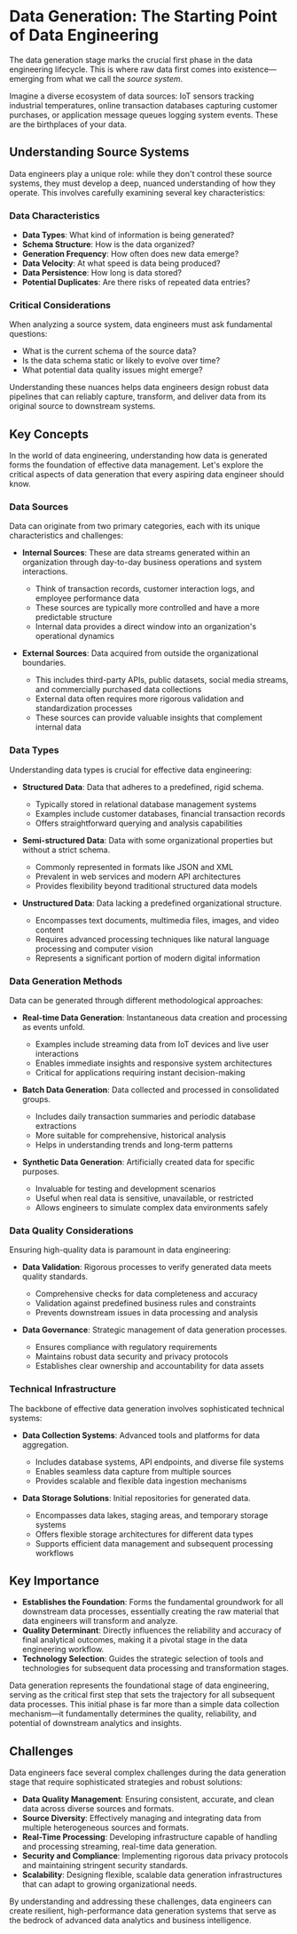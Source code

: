 # Data Generation: The Starting Point of Data Engineering

The data generation stage marks the crucial first phase in the data engineering lifecycle. This is where raw data first comes into existence—emerging from what we call the *source system*. 

Imagine a diverse ecosystem of data sources: IoT sensors tracking industrial temperatures, online transaction databases capturing customer purchases, or application message queues logging system events. These are the birthplaces of your data.

## Understanding Source Systems

Data engineers play a unique role: while they don't control these source systems, they must develop a deep, nuanced understanding of how they operate. This involves carefully examining several key characteristics:

### Data Characteristics
- **Data Types**: What kind of information is being generated?
- **Schema Structure**: How is the data organized?
- **Generation Frequency**: How often does new data emerge?
- **Data Velocity**: At what speed is data being produced?
- **Data Persistence**: How long is data stored?
- **Potential Duplicates**: Are there risks of repeated data entries?

### Critical Considerations
When analyzing a source system, data engineers must ask fundamental questions:
- What is the current schema of the source data?
- Is the data schema static or likely to evolve over time?
- What potential data quality issues might emerge?

Understanding these nuances helps data engineers design robust data pipelines that can reliably capture, transform, and deliver data from its original source to downstream systems.

## Key Concepts

In the world of data engineering, understanding how data is generated forms the foundation of effective data management. Let's explore the critical aspects of data generation that every aspiring data engineer should know.

### Data Sources
Data can originate from two primary categories, each with its unique characteristics and challenges:

* **Internal Sources**: These are data streams generated within an organization through day-to-day business operations and system interactions.
  - Think of transaction records, customer interaction logs, and employee performance data
  - These sources are typically more controlled and have a more predictable structure
  - Internal data provides a direct window into an organization's operational dynamics

* **External Sources**: Data acquired from outside the organizational boundaries.
  - This includes third-party APIs, public datasets, social media streams, and commercially purchased data collections
  - External data often requires more rigorous validation and standardization processes
  - These sources can provide valuable insights that complement internal data

### Data Types
Understanding data types is crucial for effective data engineering:

* **Structured Data**: Data that adheres to a predefined, rigid schema.
  - Typically stored in relational database management systems
  - Examples include customer databases, financial transaction records
  - Offers straightforward querying and analysis capabilities

* **Semi-structured Data**: Data with some organizational properties but without a strict schema.
  - Commonly represented in formats like JSON and XML
  - Prevalent in web services and modern API architectures
  - Provides flexibility beyond traditional structured data models

* **Unstructured Data**: Data lacking a predefined organizational structure.
  - Encompasses text documents, multimedia files, images, and video content
  - Requires advanced processing techniques like natural language processing and computer vision
  - Represents a significant portion of modern digital information

### Data Generation Methods
Data can be generated through different methodological approaches:

* **Real-time Data Generation**: Instantaneous data creation and processing as events unfold.
  - Examples include streaming data from IoT devices and live user interactions
  - Enables immediate insights and responsive system architectures
  - Critical for applications requiring instant decision-making

* **Batch Data Generation**: Data collected and processed in consolidated groups.
  - Includes daily transaction summaries and periodic database extractions
  - More suitable for comprehensive, historical analysis
  - Helps in understanding trends and long-term patterns

* **Synthetic Data Generation**: Artificially created data for specific purposes.
  - Invaluable for testing and development scenarios
  - Useful when real data is sensitive, unavailable, or restricted
  - Allows engineers to simulate complex data environments safely

### Data Quality Considerations
Ensuring high-quality data is paramount in data engineering:

* **Data Validation**: Rigorous processes to verify generated data meets quality standards.
  - Comprehensive checks for data completeness and accuracy
  - Validation against predefined business rules and constraints
  - Prevents downstream issues in data processing and analysis

* **Data Governance**: Strategic management of data generation processes.
  - Ensures compliance with regulatory requirements
  - Maintains robust data security and privacy protocols
  - Establishes clear ownership and accountability for data assets

### Technical Infrastructure
The backbone of effective data generation involves sophisticated technical systems:

* **Data Collection Systems**: Advanced tools and platforms for data aggregation.
  - Includes database systems, API endpoints, and diverse file systems
  - Enables seamless data capture from multiple sources
  - Provides scalable and flexible data ingestion mechanisms

* **Data Storage Solutions**: Initial repositories for generated data.
  - Encompasses data lakes, staging areas, and temporary storage systems
  - Offers flexible storage architectures for different data types
  - Supports efficient data management and subsequent processing workflows

## Key Importance

* **Establishes the Foundation**: Forms the fundamental groundwork for all downstream data processes, essentially creating the raw material that data engineers will transform and analyze.
* **Quality Determinant**: Directly influences the reliability and accuracy of final analytical outcomes, making it a pivotal stage in the data engineering workflow.
* **Technology Selection**: Guides the strategic selection of tools and technologies for subsequent data processing and transformation stages.

Data generation represents the foundational stage of data engineering, serving as the critical first step that sets the trajectory for all subsequent data processes. This initial phase is far more than a simple data collection mechanism—it fundamentally determines the quality, reliability, and potential of downstream analytics and insights.

## Challenges

Data engineers face several complex challenges during the data generation stage that require sophisticated strategies and robust solutions:

* **Data Quality Management**: Ensuring consistent, accurate, and clean data across diverse sources and formats.
* **Source Diversity**: Effectively managing and integrating data from multiple heterogeneous sources and formats.
* **Real-Time Processing**: Developing infrastructure capable of handling and processing streaming, real-time data generation.
* **Security and Compliance**: Implementing rigorous data privacy protocols and maintaining stringent security standards.
* **Scalability**: Designing flexible, scalable data generation infrastructures that can adapt to growing organizational needs.

By understanding and addressing these challenges, data engineers can create resilient, high-performance data generation systems that serve as the bedrock of advanced data analytics and business intelligence.

